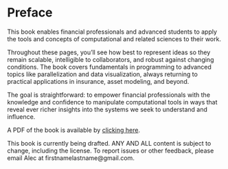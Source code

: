# Preface {.unnumbered}

This book enables financial professionals and advanced students to apply the tools and concepts of computational and related sciences to their work.

Throughout these pages, you’ll see how best to represent ideas so they remain scalable, intelligible to collaborators, and robust against changing conditions. The book covers fundamentals in programming to advanced topics like parallelization and data visualization, always returning to practical applications in insurance, asset modeling, and beyond. 

The goal is straightforward: to empower financial professionals with the knowledge and confidence to manipulate computational tools in ways that reveal ever richer insights into the systems we seek to understand and influence.

A PDF of the book is available by [clicking here](http://ModernFinancialModeling.com/Modern-Financial-Modeling.pdf).

:::callout-warning

This book is currently being drafted. ANY AND ALL content is subject to change, including the license. To report issues or other feedback, please email Alec at firstnamelastname@gmail.com.

:::